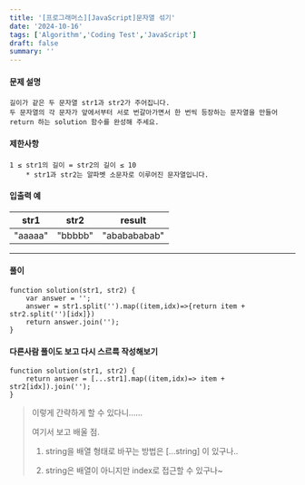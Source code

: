 ```yaml
---
title: '[프로그래머스][JavaScript]문자열 섞기'
date: '2024-10-16'
tags: ['Algorithm','Coding Test','JavaScript']
draft: false
summary: ''
---
```

#### 문제 설명
    길이가 같은 두 문자열 str1과 str2가 주어집니다.
    두 문자열의 각 문자가 앞에서부터 서로 번갈아가면서 한 번씩 등장하는 문자열을 만들어 
    return 하는 solution 함수를 완성해 주세요.
#### 제한사항
    1 ≤ str1의 길이 = str2의 길이 ≤ 10
        * str1과 str2는 알파벳 소문자로 이루어진 문자열입니다.
#### 입출력 예

|str1|str2| result  |
|----|----|---------|
|"aaaaa"|"bbbbb"|"ababababab"|


---
#### 풀이
````
function solution(str1, str2) {
    var answer = '';
    answer = str1.split('').map((item,idx)=>{return item + str2.split('')[idx]})
    return answer.join('');
}
````

#### 다른사람 풀이도 보고 다시 스르륵 작성해보기
````
function solution(str1, str2) {
    return answer = [...str1].map((item,idx)=> item + str2[idx]).join('');
}
````
> 이렇게 간략하게 할 수 있다니......
> 
> 여기서 보고 배울 점. 
> 
> 1. string을 배열 형태로 바꾸는 방법은 [...string] 이 있구나..
> 
> 2. string은 배열이 아니지만 index로 접근할 수 있구나~